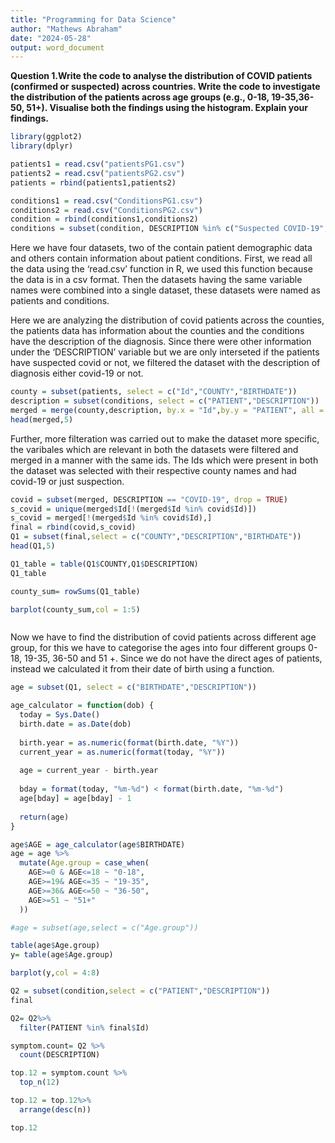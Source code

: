 ```yaml
---
title: "Programming for Data Science"
author: "Mathews Abraham"
date: "2024-05-28"
output: word_document
---
```


**Question 1.Write the code to analyse the distribution of COVID patients (confirmed or suspected) across countries. Write the code to investigate the distribution of the patients across age groups (e.g., 0-18, 19-35,36-50, 51+). Visualise both the findings using the histogram. Explain your findings.**

```r
library(ggplot2)
library(dplyr)

patients1 = read.csv("patientsPG1.csv")
patients2 = read.csv("patientsPG2.csv")
patients = rbind(patients1,patients2)
```
```r
conditions1 = read.csv("ConditionsPG1.csv")
conditions2 = read.csv("ConditionsPG2.csv")
condition = rbind(conditions1,conditions2)
conditions = subset(condition, DESCRIPTION %in% c("Suspected COVID-19","COVID-19"), drop = TRUE)
```

Here we have four datasets, two of the contain patient demographic data and others contain information about patient conditions. First, we read all the data using the 'read.csv' function in R, we used this function because the data is in a csv format. Then the datasets having the same variable names were combined into a single dataset, these datasets were named as patients and conditions. 

Here we are analyzing the distribution of covid patients across the counties, the patients data has information about the counties and the conditions have the description of the diagnosis. Since there were other information under the 'DESCRIPTION' variable but we are only interseted if the patients have suspected covid or not, we filtered the dataset with the description of diagnosis either covid-19 or not.

```r
county = subset(patients, select = c("Id","COUNTY","BIRTHDATE"))
description = subset(conditions, select = c("PATIENT","DESCRIPTION"))
merged = merge(county,description, by.x = "Id",by.y = "PATIENT", all = FALSE)
head(merged,5)
```

Further, more filteration was carried out to make the dataset more specific, the varibales which are relevant in both the datasets were filtered and merged in a manner with the same ids. The Ids which were present in both the dataset was selected with their respective county names and had covid-19 or just suspection. 

```r
covid = subset(merged, DESCRIPTION == "COVID-19", drop = TRUE)
s_covid = unique(merged$Id[!(merged$Id %in% covid$Id)])
s_covid = merged[!(merged$Id %in% covid$Id),]
final = rbind(covid,s_covid)
Q1 = subset(final,select = c("COUNTY","DESCRIPTION","BIRTHDATE"))
head(Q1,5)
```


```r
Q1_table = table(Q1$COUNTY,Q1$DESCRIPTION)
Q1_table

county_sum= rowSums(Q1_table)

barplot(county_sum,col = 1:5)

```

```r

```

Now we have to find the distribution of covid patients across different age group, for this we have to categorise the ages into four different groups 0-18, 19-35, 36-50 and 51 +. Since we do not have the direct ages of patients, instead we calculated it from their date of birth using a function.

```r
age = subset(Q1, select = c("BIRTHDATE","DESCRIPTION"))
```

```r
age_calculator = function(dob) {
  today = Sys.Date()
  birth.date = as.Date(dob)
  
  birth.year = as.numeric(format(birth.date, "%Y"))
  current_year = as.numeric(format(today, "%Y"))
  
  age = current_year - birth.year
  
  bday = format(today, "%m-%d") < format(birth.date, "%m-%d")
  age[bday] = age[bday] - 1
  
  return(age)
}
```

```r

age$AGE = age_calculator(age$BIRTHDATE)
age = age %>%
  mutate(Age.group = case_when(
    AGE>=0 & AGE<=18 ~ "0-18",
    AGE>=19& AGE<=35 ~ "19-35",
    AGE>=36& AGE<=50 ~ "36-50",
    AGE>=51 ~ "51+"
  ))

```


```r
#age = subset(age,select = c("Age.group"))

table(age$Age.group)
y= table(age$Age.group)
```
```r
barplot(y,col = 4:8)
```
```r
Q2 = subset(condition,select = c("PATIENT","DESCRIPTION"))
final  

Q2= Q2%>%
  filter(PATIENT %in% final$Id)


```

```r
symptom.count= Q2 %>%
  count(DESCRIPTION)

top.12 = symptom.count %>%
  top_n(12)

top.12 = top.12%>%
  arrange(desc(n))

top.12
```
 
